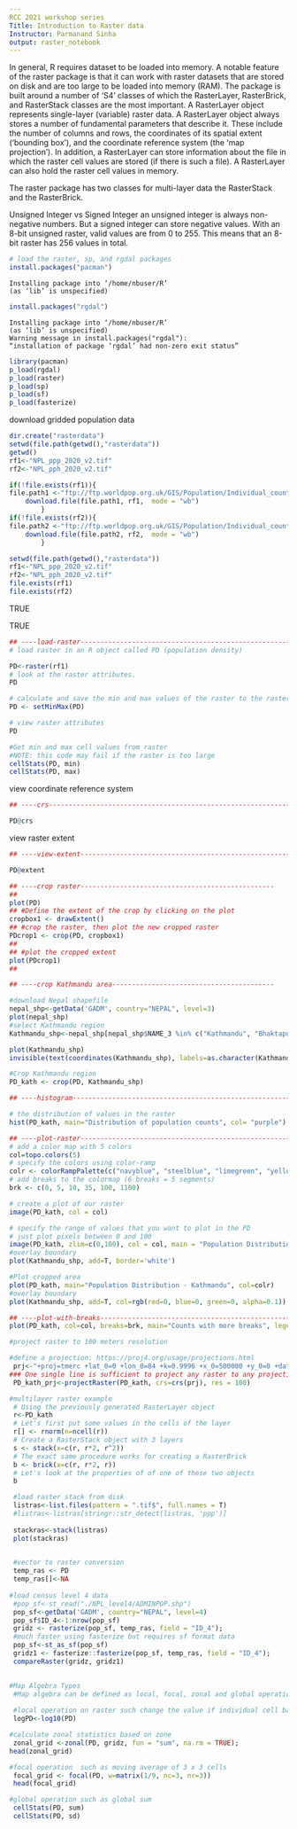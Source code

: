 ```yaml
---
RCC 2021 workshop series
Title: Introduction to Raster data
Instructor: Parmanand Sinha
output: raster_notebook
---
```




 In general, R requires dataset to be loaded into memory. A notable feature of the raster package is that it can work with   raster datasets that are stored on disk and are too large to be loaded into memory
 (RAM). The package is built around a number of 'S4' classes of which the RasterLayer,
 RasterBrick, and RasterStack classes are the most important.
 A RasterLayer object represents single-layer (variable) raster data. A RasterLayer
 object always stores a number of fundamental parameters that describe it. These
 include the number of columns and rows, the coordinates of its spatial extent
 ('bounding box'), and the coordinate reference system (the 'map projection').
 In addition, a RasterLayer can store information about the file in which the
 raster cell values are stored (if there is such a file). A RasterLayer can also
 hold the raster cell values in memory.
 
 The raster package has two classes for multi-layer data the RasterStack and the RasterBrick.

Unsigned Integer vs Signed Integer
an unsigned integer is always non-negative numbers. But a signed integer can store negative values.
With an 8-bit unsigned raster, valid values are from 0 to 255. This means that an 8-bit raster has 256 values in total.


```r
# load the raster, sp, and rgdal packages
install.packages("pacman")

```

    Installing package into ‘/home/nbuser/R’
    (as ‘lib’ is unspecified)



```r
install.packages("rgdal")
```

    Installing package into ‘/home/nbuser/R’
    (as ‘lib’ is unspecified)
    Warning message in install.packages("rgdal"):
    “installation of package ‘rgdal’ had non-zero exit status”


```r
library(pacman)
p_load(rgdal)
p_load(raster)
p_load(sp)
p_load(sf)
p_load(fasterize)
```
download gridded population data

```r
dir.create("rasterdata")
setwd(file.path(getwd(),"rasterdata"))
getwd()
rf1<-"NPL_ppp_2020_v2.tif"
rf2<-"NPL_pph_2020_v2.tif"

if(!file.exists(rf1)){
file.path1 <-"ftp://ftp.worldpop.org.uk/GIS/Population/Individual_countries/NPL/Nepal_100m_Population/NPL_ppp_2020_v2.tif"
    download.file(file.path1, rf1,  mode = "wb")
        }
if(!file.exists(rf2)){
file.path2 <-"ftp://ftp.worldpop.org.uk/GIS/Population/Individual_countries/NPL/Nepal_100m_Population/NPL_pph_2020_v2.tif"
    download.file(file.path2, rf2,  mode = "wb")
        }
```


```r
setwd(file.path(getwd(),"rasterdata"))
rf1<-"NPL_ppp_2020_v2.tif"
rf2<-"NPL_pph_2020_v2.tif"
file.exists(rf1)
file.exists(rf2)
```


TRUE



TRUE



```r
## ----load-raster---------------------------------------------------------
# load raster in an R object called PD (population density)

```



```r
PD<-raster(rf1)
# look at the raster attributes. 
PD

# calculate and save the min and max values of the raster to the raster object
PD <- setMinMax(PD)

# view raster attributes
PD

#Get min and max cell values from raster
#NOTE: this code may fail if the raster is too large
cellStats(PD, min)
cellStats(PD, max)
```

view coordinate reference system

```r
## ----crs-----------------------------------------------------------------

PD@crs
```

view raster extent
```r
## ----view-extent---------------------------------------------------------

PD@extent

```


```r
## ----crop raster-------------------------------------------------
## 
plot(PD)
## #Define the extent of the crop by clicking on the plot
cropbox1 <- drawExtent()
## #crop the raster, then plot the new cropped raster
PDcrop1 <- crop(PD, cropbox1)
## 
## #plot the cropped extent
plot(PDcrop1)
## 
```


```r
## ----crop Kathmandu area-----------------------------------------

#download Nepal shapefile
nepal_shp<-getData('GADM', country="NEPAL", level=3)
plot(nepal_shp)
#select Kathmandu region
Kathmandu_shp<-nepal_shp[nepal_shp$NAME_3 %in% c("Kathmandu", "Bhaktapur", "Lalitpur"),]

plot(Kathmandu_shp)
invisible(text(coordinates(Kathmandu_shp), labels=as.character(Kathmandu_shp$NAME_3)))

#Crop Kathmandu region
PD_kath <- crop(PD, Kathmandu_shp)
```


```r
## ----histogram-----------------------------------------------------------

# the distribution of values in the raster
hist(PD_kath, main="Distribution of population counts", col= "purple")

```


```r
## ----plot-raster---------------------------------------------------------
# add a color map with 5 colors
col=topo.colors(5)
# specify the colors using color-ramp 
colr <- colorRampPalette(c("navyblue", "steelblue", "limegreen", "yellow", "#FEFEFE"))(255)
# add breaks to the colormap (6 breaks = 5 segments)
brk <- c(0, 5, 10, 35, 100, 1100)

# create a plot of our raster
image(PD_kath, col = col)
```


```r
# specify the range of values that you want to plot in the PD
# just plot pixels between 0 and 100
image(PD_kath, zlim=c(0,100), col = col, main = "Population Distribution")
#overlay boundary
plot(Kathmandu_shp, add=T, border='white')

```


```r
#Plot cropped area
plot(PD_kath, main="Population Distribution - Kathmandu", col=colr)
#overlay boundary
plot(Kathmandu_shp, add=T, col=rgb(red=0, blue=0, green=0, alpha=0.1))

```


```r
## ----plot-with-breaks----------------------------------------------------
plot(PD_kath, col=col, breaks=brk, main="Counts with more breaks", legend = FALSE)

```


```r
#project raster to 100 meters resolution

#define a projection: https://proj4.org/usage/projections.html
 prj<-"+proj=tmerc +lat_0=0 +lon_0=84 +k=0.9996 +x_0=500000 +y_0=0 +datum=WGS84 +units=m +no_defs +ellps=WGS84 +towgs84=0,0,0"
### One single line is sufficient to project any raster to any projection
 PD_kath_prj<-projectRaster(PD_kath, crs=crs(prj), res = 100)
```


```r
#multilayer raster example
 # Using the previously generated RasterLayer object
 r<-PD_kath
 # Let's first put some values in the cells of the layer
 r[] <- rnorm(n=ncell(r))
 # Create a RasterStack object with 3 layers
 s <- stack(x=c(r, r*2, r^2))
 # The exact same procedure works for creating a RasterBrick
 b <- brick(x=c(r, r*2, r))
 # Let's look at the properties of of one of these two objects
 b
```


```r
 #load raster stack from disk
 listras<-list.files(pattern = ".tif$", full.names = T)
 #listras<-listras[stringr::str_detect(listras, 'ppp')]
 
 stackras<-stack(listras)
 plot(stackras)
 
```


```r
 #vector to raster conversion
 temp_ras <- PD
 temp_ras[]<-NA
 
#load census level 4 data
 #pop_sf<-st_read("./NPL_level4/ADMINPOP.shp")
 pop_sf<-getData('GADM', country="NEPAL", level=4)
 pop_sf$ID_4<-1:nrow(pop_sf)
 gridz <- rasterize(pop_sf, temp_ras, field = "ID_4");
 #much faster using fasterize but requires sf format data
 pop_sf<-st_as_sf(pop_sf)
 gridz1 <- fasterize::fasterize(pop_sf, temp_ras, field = "ID_4");
 compareRaster(gridz, gridz1)
 
```


```r
#Map Algebra Types
 #Map algebra can be defined as local, focal, zonal and global operations.
 
 #local operation on raster such change the value if individual cell based on some transformation
 logPD<-log10(PD)
```


```r
#calculate zonal statistics based on zone
 zonal_grid <-zonal(PD, gridz, fun = "sum", na.rm = TRUE);
head(zonal_grid)
```


```r
#focal operation  such as moving average of 3 x 3 cells
 focal_grid <- focal(PD, w=matrix(1/9, nc=3, nr=3))
 head(focal_grid)
```


```r
#global operation such as global sum
 cellStats(PD, sum)
 cellStats(PD, sd)
```
